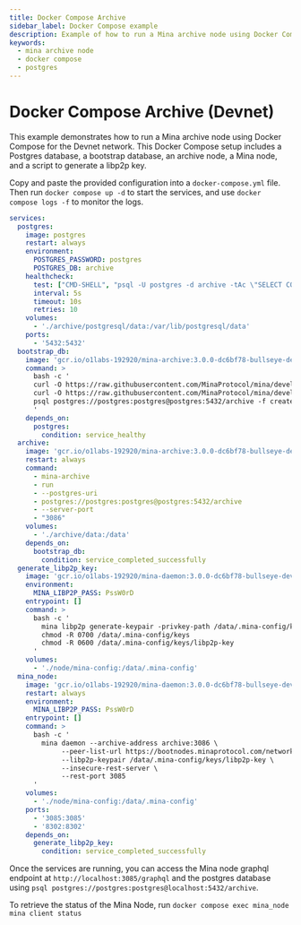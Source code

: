 ```yaml
---
title: Docker Compose Archive
sidebar_label: Docker Compose example
description: Example of how to run a Mina archive node using Docker Compose.
keywords:
  - mina archive node
  - docker compose
  - postgres
---
```


# Docker Compose Archive (Devnet)

This example demonstrates how to run a Mina archive node using Docker Compose for the Devnet network. This Docker Compose setup includes a Postgres database, a bootstrap database, an archive node, a Mina node, and a script to generate a libp2p key.

Copy and paste the provided configuration into a `docker-compose.yml` file. Then run `docker compose up -d` to start the services, and use `docker compose logs -f` to monitor the logs.

```yaml
services:
  postgres:
    image: postgres
    restart: always
    environment:
      POSTGRES_PASSWORD: postgres
      POSTGRES_DB: archive
    healthcheck:
      test: ["CMD-SHELL", "psql -U postgres -d archive -tAc \"SELECT COUNT(*) FROM pg_database WHERE datname='archive';\" | grep -q '^1$'"]
      interval: 5s
      timeout: 10s
      retries: 10
    volumes:
      - './archive/postgresql/data:/var/lib/postgresql/data'
    ports:
      - '5432:5432'
  bootstrap_db:
    image: 'gcr.io/o1labs-192920/mina-archive:3.0.0-dc6bf78-bullseye-devnet'
    command: >
      bash -c '
      curl -O https://raw.githubusercontent.com/MinaProtocol/mina/develop/src/app/archive/create_schema.sql;
      curl -O https://raw.githubusercontent.com/MinaProtocol/mina/develop/src/app/archive/zkapp_tables.sql;
      psql postgres://postgres:postgres@postgres:5432/archive -f create_schema.sql;
      '
    depends_on:
      postgres:
        condition: service_healthy
  archive:
    image: 'gcr.io/o1labs-192920/mina-archive:3.0.0-dc6bf78-bullseye-devnet'
    restart: always
    command:
      - mina-archive
      - run
      - --postgres-uri
      - postgres://postgres:postgres@postgres:5432/archive
      - --server-port
      - "3086"
    volumes:
      - './archive/data:/data'
    depends_on:
      bootstrap_db:
        condition: service_completed_successfully
  generate_libp2p_key:
    image: 'gcr.io/o1labs-192920/mina-daemon:3.0.0-dc6bf78-bullseye-devnet'
    environment:
      MINA_LIBP2P_PASS: PssW0rD
    entrypoint: []
    command: >
      bash -c '
        mina libp2p generate-keypair -privkey-path /data/.mina-config/keys/libp2p-key
        chmod -R 0700 /data/.mina-config/keys
        chmod -R 0600 /data/.mina-config/keys/libp2p-key
      '
    volumes:
      - './node/mina-config:/data/.mina-config'
  mina_node:
    image: 'gcr.io/o1labs-192920/mina-daemon:3.0.0-dc6bf78-bullseye-devnet'
    restart: always
    environment:
      MINA_LIBP2P_PASS: PssW0rD
    entrypoint: []
    command: >
      bash -c '
        mina daemon --archive-address archive:3086 \
             --peer-list-url https://bootnodes.minaprotocol.com/networks/devnet.txt \
             --libp2p-keypair /data/.mina-config/keys/libp2p-key \
             --insecure-rest-server \
             --rest-port 3085
      '
    volumes:
      - './node/mina-config:/data/.mina-config'
    ports:
      - '3085:3085'
      - '8302:8302'
    depends_on:
      generate_libp2p_key:
        condition: service_completed_successfully
```

Once the services are running, you can access the Mina node graphql endpoint at `http://localhost:3085/graphql` and the postgres database using  `psql postgres://postgres:postgres@localhost:5432/archive`.

To retrieve the status of the Mina Node, run `docker compose exec mina_node mina client status`
